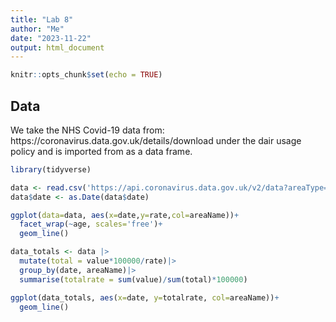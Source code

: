 ```yaml
---
title: "Lab 8"
author: "Me"
date: "2023-11-22"
output: html_document
---
```


```r
knitr::opts_chunk$set(echo = TRUE)
```

## Data

We take the NHS Covid-19 data from: https://coronavirus.data.gov.uk/details/download under the dair usage policy and is imported from as a data frame.
```r
library(tidyverse)
```

```r
data <- read.csv('https://api.coronavirus.data.gov.uk/v2/data?areaType=nhsRegion&metric=cumAdmissionsByAge&format=csv')
data$date <- as.Date(data$date)
```


```r
ggplot(data=data, aes(x=date,y=rate,col=areaName))+
  facet_wrap(~age, scales='free')+
  geom_line()

```

```r

data_totals <- data |>
  mutate(total = value*100000/rate)|>
  group_by(date, areaName)|>
  summarise(totalrate = sum(value)/sum(total)*100000)

```

```r
ggplot(data_totals, aes(x=date, y=totalrate, col=areaName))+
  geom_line()
```
